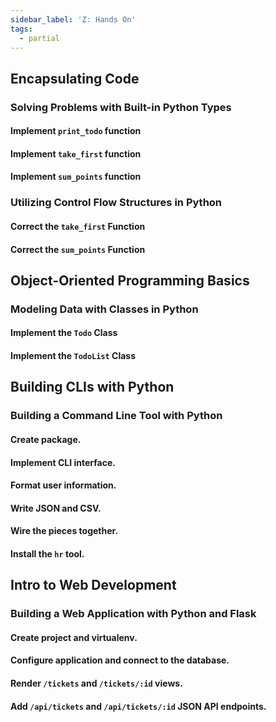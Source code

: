 ```yaml
---
sidebar_label: 'Z: Hands On'
tags:
  - partial
---
```


## Encapsulating Code

### Solving Problems with Built-in Python Types

#### Implement `print_todo` function
#### Implement `take_first` function
#### Implement `sum_points` function

### Utilizing Control Flow Structures in Python

#### Correct the `take_first` Function
#### Correct the `sum_points` Function

## Object-Oriented Programming Basics
### Modeling Data with Classes in Python

#### Implement the `Todo` Class
#### Implement the `TodoList` Class

## Building CLIs with Python
### Building a Command Line Tool with Python

#### Create package.
#### Implement CLI interface.
#### Format user information.
#### Write JSON and CSV.
#### Wire the pieces together.
#### Install the `hr` tool.


## Intro to Web Development
### Building a Web Application with Python and Flask

#### Create project and virtualenv.
#### Configure application and connect to the database.
#### Render `/tickets` and `/tickets/:id` views.
#### Add `/api/tickets` and `/api/tickets/:id` JSON API endpoints.